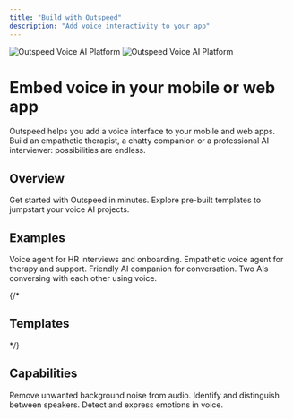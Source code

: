 ```yaml
---
title: "Build with Outspeed"
description: "Add voice interactivity to your app"
---
```



<div class="mt-0">
  <div class="flex flex-col lg:flex-row gap-8 items-center mb-12">
    <div class="flex-1 flex justify-center lg:justify-start">
      <img 
        src="../logo/outspeed-phone-blue-light.png" 
        alt="Outspeed Voice AI Platform" 
        class="docimage max-w-8 h-auto rounded-lg shadow-lg dark:hidden"
      />
      <img 
        src="../logo/outspeed-phone-blue.png" 
        alt="Outspeed Voice AI Platform" 
        class="docimage max-w-8 h-auto rounded-lg shadow-lg hidden dark:block"
      />
    </div>
    <div class="flex-1">
      <h1 class="text-2xl font-bold mb-4">Embed voice in your mobile or web app</h1>
      <p class="text-lg leading-relaxed">
        Outspeed helps you add a voice interface to your mobile and web apps. Build an empathetic
        therapist, a chatty companion or a professional AI interviewer: possibilities are endless.
      </p>
    </div>
  </div>

  ## Overview

  <CardGroup cols={2}>
    <Card title="Quickstart" icon="rocket" href="/get-started/quickstart">
      Get started with Outspeed in minutes.
    </Card>
    <Card title="Templates" icon="book" href="/get-started/templates">
      Explore pre-built templates to jumpstart your voice AI projects.
    </Card>
  </CardGroup>

  ## Examples

  <CardGroup cols={2}>
    <Card title="HR" icon="user-tie" href="https://dashboard.outspeed.com">
      Voice agent for HR interviews and onboarding.
    </Card>
    <Card title="Therapist" icon="user-nurse" href="https://dashboard.outspeed.com">
      Empathetic voice agent for therapy and support.
    </Card>
    <Card title="Companion" icon="user-secret" href="https://dashboard.outspeed.com">
      Friendly AI companion for conversation.
    </Card>
    <Card title="AI to AI" icon="users" href="https://github.com/outspeed-ai/outspeed-examples/tree/main/next-js-ai-to-ai-chat">
      Two AIs conversing with each other using voice.
    </Card>
  </CardGroup>

  {/* <h2>Templates</h2>

  <CardGroup cols={4}>
    <Card title="Next JS" icon="code" href="https://github.com/outspeed-ai/outspeed-nextjs-template">
    </Card>
    <Card title="React JS" icon="react" href="/react/setup">
    </Card>
    <Card title="React TS" icon="react" href="/react/setup">
    </Card>
    <Card title="Vite" icon="bolt" href="https://github.com/outspeed-ai/outspeed-vite-template">
    </Card>
    <Card title="Cloudflare" icon="cloud" href="https://github.com/outspeed-ai/outspeed-cloudflare-template">
    </Card>
    <Card title="Create React App" icon="react" href="https://github.com/outspeed-ai/outspeed-cra-template">
    </Card>
    <Card title="Flutter" icon="mobile" href="https://github.com/outspeed-ai/outspeed-flutter-template">
    </Card>
    <Card title="Swift" icon="apple" href="/iOS/outspeed-swift-getting-started">
    </Card>
  </CardGroup> */}

  <h2>Capabilities</h2>

  <CardGroup cols={3}>
    <Card title="Background Noise Removal" icon="volume-xmark">
      Remove unwanted background noise from audio.
    </Card>
    <Card title="Speaker Recognition" icon="user-check">
      Identify and distinguish between speakers.
    </Card>
    <Card title="Emotions" icon="face-smile">
      Detect and express emotions in voice.
    </Card>
  </CardGroup>
</div>
